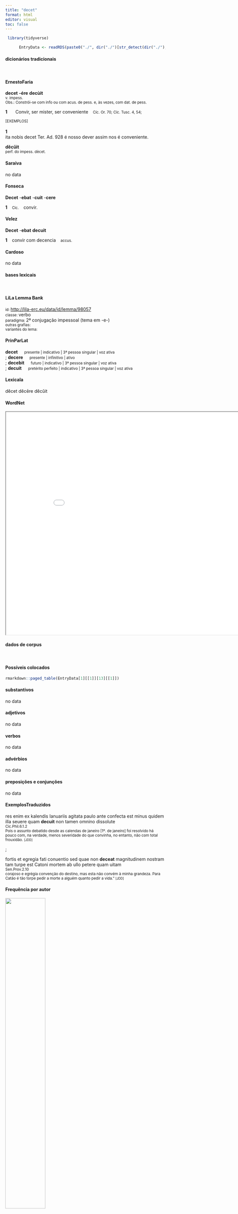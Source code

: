 ```yaml
---
title: "decet"
format: html
editor: visual
toc: false
---
```



```r
 library(tidyverse) 

      EntryData <- readRDS(paste0("./", dir("./")[str_detect(dir("./"), "_xx100-101-99-101-116xx_.rds")]))

```


#### dicionários tradicionais

&emsp;




::: panel-tabset

#### ErnestoFaria

<b>decet</b> <b>-ére</b> <b>decùit</b> <br> <small>v. impess.</small> <br> <small>Obs.: Constrói-se com info ou com acus. de pess. e, às vezes, com dat. de pess.</small>   <p> <b>1</b> &ensp; <small></small> &ensp; Convir, ser mister, ser conveniente &ensp; <small>Cíc. Or. 70; Cíc. Tusc. 4, 54;</small> </p>   <p><small>[EXEMPLOS]</small><br> <br><b>1</b><br>ita nobis decet Ter. Ad. 928 é nosso dever assim nos é conveniente. </p> 
 <b>dĕcŭit</b> <br> <small>perf. do impess. dècet.</small> <br> <small></small>




#### Saraiva

no data




#### Fonseca

<b>Decet</b> -<b>ebat</b> -<b>cuit</b> -<b>cere</b>   <p> <b>1</b> &ensp; <small>Cic.</small> &ensp; convir. </p>




#### Velez

<b>Decet</b> -<b>ebat</b> <b>decuit</b>   <p> <b>1</b> &ensp; convir com decencia &ensp; <small>accus.</small> </p>




#### Cardoso

no data


:::



#### bases lexicais

&emsp;






::: panel-tabset

#### LiLa Lemma Bank

<small> id: </small> <a href=' http://lila-erc.eu/data/id/lemma/98057 ' target="_blank"> http://lila-erc.eu/data/id/lemma/98057 </a> <br>
<small> classe: </small> verbo    <br>
<small> paradigma: </small> 2ª conjugação impessoal (tema em -e-) <br>
<small> outras grafias: </small>  <br>
<small> variantes do lema: </small>  <br>





#### PrinParLat

<b> decet </b>&emsp;<small> presente | indicativo | 3ª pessoa singular | voz ativa </small><br>
; <b> decere </b>&emsp;<small> presente | infinitivo | ativo </small><br>
; <b> decebit </b>&emsp;<small> futuro | indicativo | 3ª pessoa singular | voz ativa </small><br>
; <b> decuit </b>&emsp;<small> pretérito perfeito | indicativo | 3ª pessoa singular | voz ativa </small><br>





#### Lexicala

dĕcet 
 dĕcēre 
 dĕcŭit




#### WordNet

<iframe width='900' height='700' src='Media/Tree__xx100-101-99-101-116xx__sem_type_lexemes_pt.html'>

</iframe>


:::



#### dados de corpus

&emsp;




::: panel-tabset

#### Possíveis colocados

```r

rmarkdown::paged_table(EntryData[1][[1]][13][[1]])

```


#### substantivos

no data




#### adjetivos

no data




#### verbos

no data




#### advérbios

no data




#### preposições e conjunções

no data


:::



::: panel-tabset

#### ExemplosTraduzidos

<p> res enim ex kalendis Ianuariis agitata paulo ante confecta est minus quidem illa seuere quam <b>decuit</b> non tamen omnino dissolute <br> <small> Cic.Phil.6.1.2 <br> Pois o assunto debatido desde as calendas de janeiro [1º. de janeiro] foi resolvido há pouco com, na verdade, menos severidade do que convinha, no entanto, não com total frouxidão. <small> [JDD] </small> </small> </p>
; <p> fortis et egregia fati conuentio sed quae non <b>deceat</b> magnitudinem nostram tam turpe est Catoni mortem ab ullo petere quam uitam <br> <small> Sen.Prov.2.10 <br> corajoso e egrégia convenção do destino, mas esta não convém à minha grandeza. Para Catão é tão torpe pedir a morte a alguém quanto pedir a vida.” <small> [JDD] </small> </small> </p>





#### Frequência por autor

![](./Media/barchart__xx100-101-99-101-116xx__lemma_BY_author_Frequencies.webp){width=50% fig-alt='This charts plots the frequency of lemma by author_Frequencies. The Ovidius subcorpus registers the highest normalized frequency, with the value of 5.15 and an absolute frequency of 3. The Horatius subcorpus follows, with a normalized frequency of 3.55 and an absolute frequency of 4. the subcorpus with the least normalized frequency is Caesar with the normalized value of 0 and an absolute freqeuncy of 0. here are all the values: subcorpus: Caesar ; normalized frequency: 0 ; absolute frequency: 0. subcorpus: Cicero ; normalized frequency: 8 ; absolute frequency: 0.498367845306621. subcorpus: Horatius ; normalized frequency: 4 ; absolute frequency: 3.55208240831187. subcorpus: Ovidius ; normalized frequency: 3 ; absolute frequency: 5.14756348661633. subcorpus: Phaedrus ; normalized frequency: 0 ; absolute frequency: 0. subcorpus: Sallustius ; normalized frequency: 3 ; absolute frequency: 2.78267322140803. subcorpus: Seneca ; normalized frequency: 12 ; absolute frequency: 2.23959985815868. subcorpus: Suetonius ; normalized frequency: 0 ; absolute frequency: 0. subcorpus: Tacitus ; normalized frequency: 0 ; absolute frequency: 0. subcorpus: Vergilius ; normalized frequency: 0 ; absolute frequency: 0. subcorpus: Hieronymus ; normalized frequency: 0 ; absolute frequency: 0'}




#### Frequência por gênero

![](./Media/barchart__xx100-101-99-101-116xx__lemma_BY_genre_Frequencies.webp){width=50% fig-alt='This charts plots the frequency of lemma by genre_Frequencies. The Poesia.trágica subcorpus registers the highest normalized frequency, with the value of 7.82 and an absolute frequency of 9. The Poesia.lírica subcorpus follows, with a normalized frequency of 3.37 and an absolute frequency of 4. the subcorpus with the least normalized frequency is Prosa.epistolográfica with the normalized value of 0 and an absolute freqeuncy of 0. here are all the values: subcorpus: Prosa.histórica ; normalized frequency: 3 ; absolute frequency: 0.730300153363032. subcorpus: Prosa.filosófica ; normalized frequency: 5 ; absolute frequency: 0.823709658819459. subcorpus: Prosa.oratória ; normalized frequency: 6 ; absolute frequency: 0.576075581116242. subcorpus: Prosa.epistolográfica ; normalized frequency: 0 ; absolute frequency: 0. subcorpus: Poesia.lírica ; normalized frequency: 4 ; absolute frequency: 3.36502061075124. subcorpus: Poesia.didática ; normalized frequency: 3 ; absolute frequency: 2.54474510136568. subcorpus: Poesia.trágica ; normalized frequency: 9 ; absolute frequency: 7.81792911744267. subcorpus: Poesia.épica ; normalized frequency: 0 ; absolute frequency: 0. subcorpus: Prosa.ficcional ; normalized frequency: 0 ; absolute frequency: 0'}




#### Frequência por século

![](./Media/barchart__xx100-101-99-101-116xx__lemma_BY_period_Frequencies.webp){width=50% fig-alt='This charts plots the frequency of lemma by period_Frequencies. The I.d.C. subcorpus registers the highest normalized frequency, with the value of 2.29 and an absolute frequency of 15. The I.a.C. subcorpus follows, with a normalized frequency of 0.7 and an absolute frequency of 15. the subcorpus with the least normalized frequency is II.d.C. with the normalized value of 0 and an absolute freqeuncy of 0. here are all the values: subcorpus: I.a.C. ; normalized frequency: 15 ; absolute frequency: 0.698161508028857. subcorpus: I.d.C. ; normalized frequency: 15 ; absolute frequency: 2.29463056447912. subcorpus: II.d.C. ; normalized frequency: 0 ; absolute frequency: 0. subcorpus: IV.d.C. ; normalized frequency: 0 ; absolute frequency: 0'}


:::

